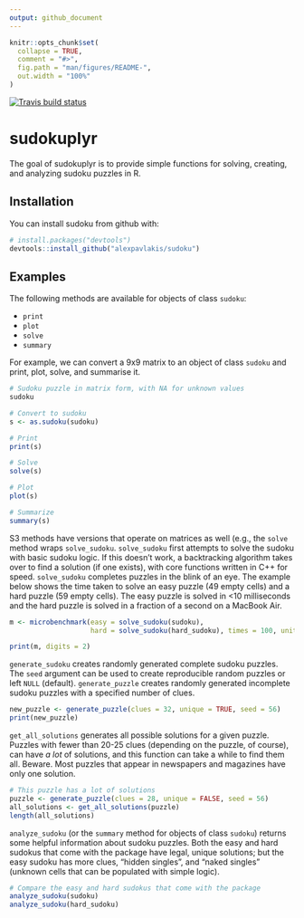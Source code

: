 ```yaml
---
output: github_document
---
```



```r
knitr::opts_chunk$set(
  collapse = TRUE,
  comment = "#>",
  fig.path = "man/figures/README-",
  out.width = "100%"
)
```

<!-- badges: start -->
[![Travis build status](https://travis-ci.org/alexpavlakis/sudokuplyr.svg?branch=master)](https://travis-ci.org/alexpavlakis/sudokuplyr)
<!-- badges: end -->

# sudokuplyr

The goal of sudokuplyr is to provide simple functions for solving, creating, and analyzing sudoku puzzles in R.



## Installation

You can install sudoku from github with:

``` r
# install.packages("devtools")
devtools::install_github("alexpavlakis/sudoku")
```

## Examples

The following methods are available for objects of class `sudoku`:

* `print`
* `plot`
* `solve`
* `summary`

For example, we can convert a 9x9 matrix to an object of class `sudoku` and print, plot, solve, and summarise it.

```r
# Sudoku puzzle in matrix form, with NA for unknown values
sudoku

# Convert to sudoku
s <- as.sudoku(sudoku)

# Print
print(s)

# Solve
solve(s)

# Plot
plot(s)

# Summarize
summary(s)
```



S3 methods have versions that operate on matrices as well (e.g., the `solve` method wraps `solve_sudoku`.  `solve_sudoku` first attempts to solve the sudoku with basic sudoku logic.  If this doesn't work, a backtracking algorithm takes over to find a solution (if one exists), with core functions written in C++ for speed.  `solve_sudoku` completes puzzles in the blink of an eye.  The example below shows the time taken to solve an easy puzzle (49 empty cells) and a hard puzzle (59 empty cells).  The easy puzzle is solved in <10 milliseconds and the hard puzzle is solved in a fraction of a second on a MacBook Air.

```r

m <- microbenchmark(easy = solve_sudoku(sudoku),
                    hard = solve_sudoku(hard_sudoku), times = 100, unit = 's')
```
```r
print(m, digits = 2)
```

`generate_sudoku` creates randomly generated complete sudoku puzzles.  The `seed` argument can be used to create reproducible random puzzles or left `NULL` (default).  `generate_puzzle` creates randomly generated incomplete sudoku puzzles with a specified number of clues.

```r
new_puzzle <- generate_puzzle(clues = 32, unique = TRUE, seed = 56)
print(new_puzzle)
```


`get_all_solutions` generates all possible solutions for a given puzzle.  Puzzles with fewer than 20-25 clues (depending on the puzzle, of course), can have _a lot_ of solutions, and this function can take a while to find them all.  Beware.  Most puzzles that appear in newspapers and magazines have only one solution.

```r
# This puzzle has a lot of solutions
puzzle <- generate_puzzle(clues = 28, unique = FALSE, seed = 56)
all_solutions <- get_all_solutions(puzzle)
length(all_solutions)
```


`analyze_sudoku` (or the `summary` method for objects of class `sudoku`) returns some helpful information about sudoku puzzles.  Both the easy and hard sudokus that come with the package have legal, unique solutions; but the easy sudoku has more clues, "hidden singles", and "naked singles" (unknown cells that can be populated with simple logic).


```r
# Compare the easy and hard sudokus that come with the package
analyze_sudoku(sudoku)
analyze_sudoku(hard_sudoku)
```
